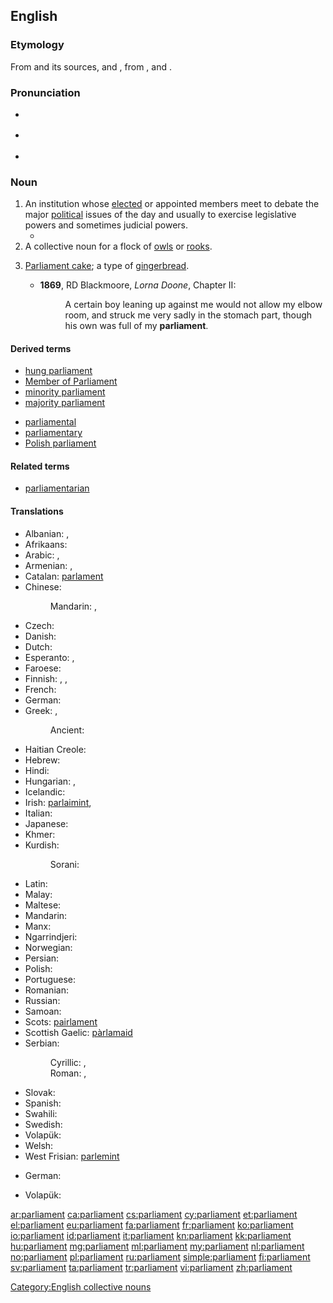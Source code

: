 {{also|Parliament}}
==English==
{{wikipedia}}

===Etymology===
From {{etyl|LL.}} {{term|parlamentum|lang=la}} and its sources, {{etyl|xno}} and {{etyl|fro}} {{term|parlement||discussion, meeting, assembly, council|lang=fro}}, from {{term|parler||to speak|lang=fro}}, and {{term|-ment||medium|lang=fro}}.

===Pronunciation===
* {{a|UK}} {{IPA|/ˈpɑːləmənt/}}
* {{a|US}} {{IPA|/ˈpɑɹləmənt/}}
* {{audio|en-us-parliament.ogg|Audio (US)}}

===Noun===
{{en-noun}}

# An institution whose [[elect]]ed or appointed members meet to debate the major [[political]] issues of the day and usually to exercise legislative powers and sometimes judicial powers.
#* {{quote-news
|year=2011
|date=December 14
|author=Angelique Chrisafis
|title=Rachida Dati accuses French PM of sexism and elitism
|work=Guardian
|url=http://www.guardian.co.uk/world/2011/dec/14/rachida-dati-french-sexism-elitism
|page=
|passage=The row started over who will run for '''parliament''' in a wealthy rightwing constituency on the left bank in Paris, a safe seat for Sarkozy's ruling UMP. Dati is already a local mayor in the neighbourhood, a job felt to have been handed to her on a plate when she was a Sarkozy favourite. She has since fallen from grace, and when she left government she took a European parliament seat, considered a consolation prize.}}
# A collective noun for a flock of [[owl]]s or [[rook]]s.
# {{historical}} [[parliament cake|Parliament cake]]; a type of [[gingerbread]].
#* '''1869''', RD Blackmoore, ''Lorna Doone'', Chapter II:
#*: A certain boy leaning up against me would not allow my elbow room, and struck me very sadly in the stomach part, though his own was full of my '''parliament'''.

====Derived terms====
{{rel-top|terms derived from ''parliament''}}
* [[hung parliament]]
* [[Member of Parliament]]
* [[minority parliament]]
* [[majority parliament]]
{{rel-mid}}
* [[parliamental]]
* [[parliamentary]]
* [[Polish parliament]]
{{rel-bottom}}

====Related terms====
* [[parliamentarian]]

====Translations====
{{trans-top|an elected political institution}}
* Albanian: {{t|sq|parlament|m}}, {{t|sq|kuvend|m}}
* Afrikaans: {{t-|af|parlement}}
* Arabic: {{t-|ar|مجلس|m|tr=májlis}}, {{t-|ar|برلمان|m|tr=barlamān}}
* Armenian: {{t-|hy|խորհրդարան|tr=xorhrdaran}},  {{t-|hy|պառլամենտ|tr=paṙlament}}
* Catalan: [[parlament]] {{m}}
* Chinese:
*: Mandarin: {{t|cmn|議會|sc=Hani}}, {{t|cmn|议会|tr=yìhuì|sc=Hani}}
* Czech: {{t+|cs|parlament|m}}
* Danish: {{t-|da|parlament}}
* Dutch: {{t+|nl|parlement|n}}
* Esperanto: {{t-|eo|deputitejo}},  {{t+|eo|parlamento}}
* Faroese: {{t-|fo|ting|n}}
* Finnish: {{t+|fi|eduskunta}}, {{t+|fi|parlamentti}}, {{t-|fi|valtiopäivät}}
* French: {{t+|fr|parlement|m}}
* German: {{t+|de|Parlament|n}}
* Greek: {{t+|el|βουλή|f|tr=voulí}}, {{t+|el|κοινοβούλιο|n|tr=koinovoúlio}}
*: Ancient: {{tø|grc|θεσμοθετεῖον|n|sc=polytonic}}
* Haitian Creole: {{tø|ht|palman}}
* Hebrew: {{t-|he|הפרלמנט}}
* Hindi: {{t-|hi|संसद|tr=sansada}}
* Hungarian: {{t+|hu|országgyűlés}},  {{t+|hu|parlament}}
* Icelandic: {{t+|is|alþingi}}
* Irish: [[parlaimint]],  {{t-|ga|pharlaimint}}
* Italian: {{t+|it|parlamento|m}}
* Japanese: {{t+|ja|議会|tr=ぎかい, gikai}}
* Khmer: {{t-|km|សភាតំណាងរាស្ត្រ|tr=sak phea dom narng reas|sc=Khmr}}
* Kurdish:
*: Sorani: {{t+|ku|په‌رله‌مان|tr=perleman|sc=KUchar}}
{{trans-mid}}
* Latin: {{t+|la|senatus|m}}
* Malay: {{t-|ms|parlimen}}
* Maltese: {{t-|mt|parlament|m}}
* Mandarin: {{t-|cmn|議會|tr=Yìhuì|sc=Hani}}
* Manx: {{t-|gv|ard-whaiyl}}
* Ngarrindjeri: {{tø|nay|tendi}}
* Norwegian: {{t-|no|Stortinget}}
* Persian: {{t+|fa|مجلس|tr=majles}}
* Polish: {{t+|pl|parlament|m}}
* Portuguese: {{t+|pt|parlamento|m}}
* Romanian: {{t+|ro|parlament|n}}
* Russian: {{t+|ru|парламент|m|tr=parláment}}
* Samoan: {{t-|sm|fono}}
* Scots: [[pairlament]]
* Scottish Gaelic: [[pàrlamaid]]
* Serbian:
*: Cyrillic: {{t-|sh|парламент|m|sc=Cyrl}}, {{t-|sh|скупштина|f|sc=Cyrl}}
*: Roman: {{t-|sh|parlament|m}}, {{t-|sh|skupština|f}}
* Slovak: {{t-|sk|parlament|m}}
* Spanish: {{t+|es|parlamento|m}}
* Swahili: {{t+|sw|bunge}}
* Swedish: {{t+|sv|riksdag}}
* Volapük: {{t-|vo|dail}}
* Welsh: {{t+|cy|senedd}}
* West Frisian: [[parlemint]] {{n}}
{{trans-bottom}}

{{trans-top|a group of rooks, owls, etc.}}
* German: {{qualifier|owls}} {{t-|de|Eulenschwarm|m}}
{{trans-mid}}
* Volapük: {{qualifier|owls, collective}} {{t-|vo|lülem}}
{{trans-bottom}}

{{trans-top|a type of cake, gingerbread}}
{{trans-mid}}
{{trans-bottom}}

[[Category:English collective nouns]]

[[ar:parliament]]
[[ca:parliament]]
[[cs:parliament]]
[[cy:parliament]]
[[et:parliament]]
[[el:parliament]]
[[eu:parliament]]
[[fa:parliament]]
[[fr:parliament]]
[[ko:parliament]]
[[io:parliament]]
[[id:parliament]]
[[it:parliament]]
[[kn:parliament]]
[[kk:parliament]]
[[hu:parliament]]
[[mg:parliament]]
[[ml:parliament]]
[[my:parliament]]
[[nl:parliament]]
[[no:parliament]]
[[pl:parliament]]
[[ru:parliament]]
[[simple:parliament]]
[[fi:parliament]]
[[sv:parliament]]
[[ta:parliament]]
[[tr:parliament]]
[[vi:parliament]]
[[zh:parliament]]